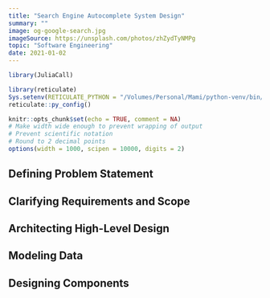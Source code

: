 ```yaml
---
title: "Search Engine Autocomplete System Design"
summary: ""
image: og-google-search.jpg
imageSource: https://unsplash.com/photos/zhZydTyNMPg
topic: "Software Engineering"
date: 2021-01-02
---
```


```r
library(JuliaCall)

library(reticulate)
Sys.setenv(RETICULATE_PYTHON = "/Volumes/Personal/Mami/python-venv/bin/python")
reticulate::py_config()

knitr::opts_chunk$set(echo = TRUE, comment = NA)
# Make width wide enough to prevent wrapping of output
# Prevent scientific notation
# Round to 2 decimal points
options(width = 1000, scipen = 10000, digits = 2)
```

## Defining Problem Statement

## Clarifying Requirements and Scope

## Architecting High-Level Design

## Modeling Data

## Designing Components

